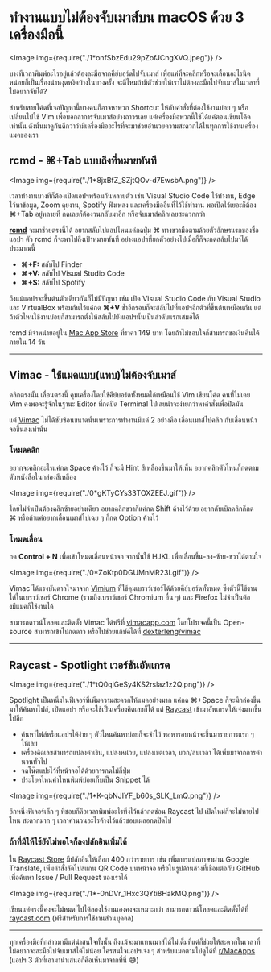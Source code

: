 
# ทำงานแบบไม่ต้องจับเมาส์บน macOS ด้วย 3 เครื่องมือนี้

<Image img={require("./1*onfSbzEdu29pZofJCngXVQ.jpeg")} />

บางทีเวลาพิมพ์อะไรอยู่แล้วต้องละมือจากคีย์บอร์ดไปจับเมาส์ เพื่อแค่ที่จะคลิกหรือจะเลื่อนอะไรนิดหน่อยก็เป็นเรื่องน่าหงุดหงิดบ้างในบางครั้ง จะดีไหมถ้ามีตัวช่วยให้เราไม่ต้องละมือไปจับเมาส์ในเวลาที่ไม่อยากจับได้?

<!-- truncate -->

สำหรับสายโค้ดที่เจอปัญหานี้บางคนก็อาจหาพวก Shortcut ให้กับคำสั่งที่ต้องใช้งานบ่อย ๆ หรือเปลี่ยนไปใช้ Vim เพื่อบอกลาการจับเมาส์อย่างถาวรเลย แต่เครื่องมือพวกนี้ใช้ได้แค่ตอนเขียนโค้ดเท่านั้น ดังนั้นมาดูกันดีกว่าว่ามีเครื่องมืออะไรที่จะมาช่วยอำนวยความสะดวกได้ในทุกการใช้งานเครื่องแมคของเรา

## rcmd - ⌘+Tab แบบถึงที่หมายทันที

<Image img={require("./1*8jxBfZ_SZjtQOv-d7EwsbA.png")} />

เวลาทำงานบางทีก็ต้องเปิดแอปฯพร้อมกันหลายตัว เช่น Visual Studio Code ไว้ทำงาน, Edge ไว้หาข้อมูล, Zoom คุยงาน, Spotify ฟังเพลง และเครื่องมืออื่นที่ไว้ใช้ทำงาน พอเปิดไว้เยอะก็ต้อง ⌘+Tab อยู่หลายที กดเลยก็ต้องวนกลับมาอีก หรือจับเมาส์คลิกเลยสะดวกกว่า

[**rcmd**](https://lowtechguys.com/rcmd/) จะมาช่วยตรงนี้ได้ อยากสลับไปแอปไหนแค่กดปุ่ม ⌘ ทางขวามือตามด้วยตัวอักษรแรกของชื่อแอปฯ ตัว rcmd ก็จะพาไปถึงเป้าหมายทันที อย่างแอปฯที่ยกตัวอย่างไปเมื่อกี้ก็จะกดสลับไปมาได้ประมาณนี้

- **⌘+F:** สลับไป Finder
- **⌘+V:** สลับไป Visual Studio Code
- **⌘+S:** สลับไป Spotify

ถึงแม้แอปฯจะขี้นต้นตัวเดียวกันก็ไม่มีปัญหา เช่น เปิด Visual Studio Code กับ Visual Studio และ VirtualBox พร้อมกันไว้แค่กด **⌘+V** ช้ำอีกรอบก็จะสลับไปที่แอปฯอีกตัวที่ขึ้นต้นเหมือนกัน แต่ถ้าตัวไหนใช้งานบ่อยก็สามารถตั้งให้สลับไปยังแอปฯนั้นเป็นลำดับแรกเสมอได้

rcmd มีจำหน่ายอยู่ใน [Mac App Store](https://apps.apple.com/us/app/rcmd-app-switcher/id1596283165) ที่ราคา 149 บาท โดยถ้าไม่ชอบใจก็สามารถขอเงินคืนได้ภายใน 14 วัน

---

## Vimac - ใช้แมคแบบ(แทบ)ไม่ต้องจับเมาส์

คลิกตรงนั้น เลื่อนตรงนี้ คุมเครื่องโดยใช้คีย์บอร์ดทั้งหมดได้เหมือนใช้ Vim เขียนโค้ด คนที่ไม่เคย Vim คงพอจะรู้จักในฐานะ Editor ที่กดปิด Terminal ไปเลยน่าจะง่ายกว่าหาคำสั่งเพื่อปิดมัน

แต่ [Vimac](https://vimacapp.com/) ไม่ได้ซับซ้อนขนาดนั้นเพราะการทำงานมีแค่ 2 อย่างคือ เลื่อนเมาส์ไปคลิก กับเลื่อนหน้าจอขึ้นลงเท่านั้น

### โหมดคลิก

อยากจะคลิกอะไรแค่กด Space ค้างไว้ ก็จะมี Hint สีเหลืองขึ้นมาให้เห็น อยากคลิกตัวไหนก็กดตามตัวหนังสือในกล่องสีเหลือง

<Image img={require("./0*gKTyCYs33TOXZEEJ.gif")} />

โดยไม่จำเป็นต้องคลิกซ้ายอย่างเดียว อยากคลิกขวาก็แค่กด Shift ค้างไว้ด้วย อยากดับเบิลคลิกก็กด ⌘ หรือถ้าแค่อยากเลื่อนเมาส์ไปเฉย ๆ ก็กด Option ค้างไว้

### โหมดเลื่อน

กด **Control + N** เพื่อเข้าโหมดเลื่อนหน้าจอ จากนั้นใช้ HJKL เพื่อเลื่อนขี้น-ลง-ซ้าย-ขวาได้ตามใจ

<Image img={require("./0*ZoKtp0DGUMnMR23I.gif")} />

Vimac ได้แรงบันดาลใจมาจาก [Vimium](https://github.com/philc/vimium/) ที่ใช้คุมเบราว์เซอร์ได้ด้วยคีย์บอร์ดทั้งหมด ซึ่งตัวนี้ใช้งานได้ในเบราว์เชอร์ Chrome (รวมถึงเบราว์เชอร์ Chromium อื่น ๆ) และ Firefox ไม่จำเป็นต้องมีแมคก็ใช้งานได้

สามารถดาวน์โหลดและติดตั้ง Vimac ได้ฟรีที่ [vimacapp.com](http://vimacapp.com) โดยโปรเจคนี้เป็น Open-source สามารถเข้าไปกดดาว หรือไปช่วยแก้บัคได้ที่ [dexterleng/vimac](https://github.com/dexterleng/vimac)

---

## Raycast - Spotlight เวอร์ชันอัพเกรด

<Image img={require("./1*tQ0qiGeSy4KS2rslaz1z2Q.png")} />

Spotlight เป็นหนึ่งในฟีเจอร์ที่เพิ่มความสะดวกให้แมคอย่างมาก แค่กด ⌘+Space ก็จะมีกล่องขึ้นมาให้ค้นหาไฟล์, เปิดแอปฯ หรือจะใช้เป็นเครื่องคิดเลขก็ได้ แต่ [Raycast](https://www.raycast.com/) เข้ามาอัพเกรดให้เจ๋งมากขึ้นไปอีก

- ค้นหาไฟล์หรือแอปฯได้ง่าย ๆ ตัวไหนค้นหาบ่อยก็จะจำไว้ พอหารอบหน้าจะขึ้นมารายการแรก ๆ ให้เลย
- เครื่องคิดเลขสามารถแปลงค่าเงิน, แปลงหน่วย, แปลงเขตเวลา, บวก/ลบเวลา ได้เพิ่มมาจากการคำนวนทั่วไป
- จดโน๊ตแปะไว้ที่หน้าจอได้ด้วยการกดไม่กี่ปุ่ม
- ประโยคไหนคำไหนพิมพ์บ่อยเก็บเป็น Snippet ได้

<Image img={require("./1*K-qbNJIYF_b60s_SLK_LmQ.png")} />

อีกหนึ่งฟีเจอร์เล็ก ๆ ที่ชอบก็คือเวลาพิมพ์อะไรทิ้งไว้แล้วกดช่อน Raycast ไป เปิดใหม่ก็จะไม่หายไปไหน สะดวกมาก ๆ เวลาคำนวนอะไรค้างไว้แล้วชอบเผลอกดปิดไป

### ถ้าที่มีให้ใช้ยังไม่พอใจก็ลงปลักอินเพิ่มได้

ใน [Raycast Store](https://www.raycast.com/store) มีปลักอินให้เลือก 400 กว่ารายการ เช่น เพิ่มการแปลภาษาผ่าน Google Translate, เพิ่มคำสั่งลัดไปสแกน QR Code บนหน้าจอ หรือในรูปด้านล่างที่เชื่อมต่อกับ GitHub เพื่อค้นหา Issue / Pull Request ของเราได้

<Image img={require("./1*-0nDVr_1Hxc3QYti8HakMQ.png")} />

เขียนแค่ตรงนี้คงจะไม่หมด ไปได้ลองใช้งานเองคงจะเหมาะกว่า สามารถดาวน์โหลดและติดตั้งได้ที่ [raycast.com](http://raycast.com) (ฟรีสำหรับการใช้งานส่วนบุคคล)

---

ทุกเครื่องมือที่กล่าวมามีแต่น่าสนใจทั้งนั้น ถึงแม้จะมาแทนเมาส์ได้ไม่เต็มที่แต่ก็ช่วยให้สะดวกในเวลาที่ไม่อยากจะละมือไปจับเมาส์ได้ไม่น้อย ใครสนใจแอปฯเจ๋ง ๆ สำหรับแมคตามไปดูได้ที่ [r/MacApps](https://www.reddit.com/r/macapps/) (แอปฯ 3 ตัวที่เอามานำเสนอก็คือเห็นมาจากที่นี่ 😅)
